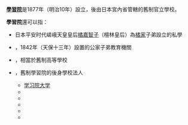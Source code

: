 '''[[學習院|學習院]]'''是1877年（明治10年）設立，後由日本宮內省管轄的舊制官立學校。

'''學習院'''還可以指：
* 日本平安时代嵯峨天皇皇后[[橘嘉智子|橘嘉智子]]（檀林皇后）為[[橘家|橘家]]子弟設立的私學
*{{Link-ja|學習院 (幕末維新期)|学習院 (幕末維新期)}}，1842年（天保十三年）設置的公家子弟教育機關
*{{Link-ja|學習院高等科 (舊制)|学習院高等科 (旧制)}}，相當於舊制高等學校
*{{Link-ja|學校法人學習院|学校法人学習院}}，舊制學習院的後身學校法人
**[[学习院大学|学习院大学]]
**{{Link-ja|學習院女子大學|学習院女子大学}}
**{{Link-ja|學習院中及高等科|学習院中・高等科}}
**{{Link-ja|學習院女子中及高等科|学習院女子中・高等科}}
**{{Link-ja|學習院初等科|学習院初等科}}
**{{Link-ja|學習院幼稚園|学習院幼稚園}}
{{disambiguation|Cat=三字教育机构消歧义}}